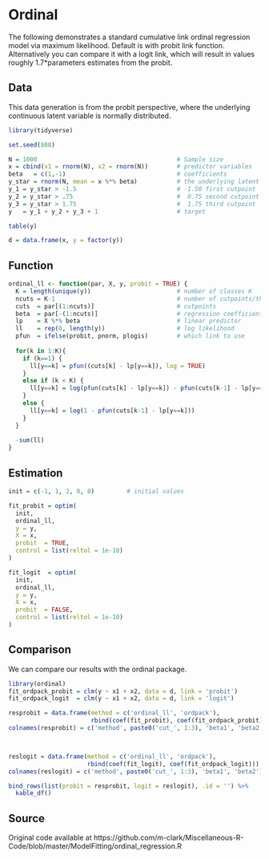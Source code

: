 # Ordinal

The following demonstrates a standard cumulative link ordinal regression model
via maximum likelihood. Default is with probit link function. Alternatively you
can compare it with a logit link, which will result in values roughly
1.7*parameters estimates from the probit.


## Data

This data generation is from the probit perspective, where the underlying continuous latent variable is normally distributed.

```r
library(tidyverse)

set.seed(808)

N = 1000                                       # Sample size
x = cbind(x1 = rnorm(N), x2 = rnorm(N))        # predictor variables
beta   = c(1,-1)                               # coefficients
y_star = rnorm(N, mean = x %*% beta)           # the underlying latent variable
y_1 = y_star > -1.5                            # -1.50 first cutpoint
y_2 = y_star > .75                             #  0.75 second cutpoint
y_3 = y_star > 1.75                            #  1.75 third cutpoint
y   = y_1 + y_2 + y_3 + 1                      # target

table(y)

d = data.frame(x, y = factor(y))
```


## Function

```r
ordinal_ll <- function(par, X, y, probit = TRUE) {
  K = length(unique(y))                        # number of classes K
  ncuts = K-1                                  # number of cutpoints/thresholds
  cuts  = par[(1:ncuts)]                       # cutpoints
  beta  = par[-(1:ncuts)]                      # regression coefficients
  lp    = X %*% beta                           # linear predictor
  ll    = rep(0, length(y))                    # log likelihood
  pfun  = ifelse(probit, pnorm, plogis)        # which link to use
  
  for(k in 1:K){
    if (k==1) {
      ll[y==k] = pfun((cuts[k] - lp[y==k]), log = TRUE)
    }
    else if (k < K) {
      ll[y==k] = log(pfun(cuts[k] - lp[y==k]) - pfun(cuts[k-1] - lp[y==k]))
    }
    else {
      ll[y==k] = log(1 - pfun(cuts[k-1] - lp[y==k])) 
    }
  }
  
  -sum(ll)
}
```


## Estimation

```r
init = c(-1, 1, 2, 0, 0)         # initial values
```

```r
fit_probit = optim(
  init,
  ordinal_ll,
  y = y,
  X = x,
  probit  = TRUE,
  control = list(reltol = 1e-10)
)

fit_logit  = optim(
  init,
  ordinal_ll,
  y = y,
  X = x,
  probit  = FALSE,
  control = list(reltol = 1e-10)
)
```




## Comparison

We can compare our results with the <span class="pack" style = "">ordinal</span> package.

```r
library(ordinal)
fit_ordpack_probit = clm(y ~ x1 + x2, data = d, link = 'probit')
fit_ordpack_logit  = clm(y ~ x1 + x2, data = d, link = 'logit')
```


```r
resprobit = data.frame(method = c('ordinal_ll', 'ordpack'),
                       rbind(coef(fit_probit), coef(fit_ordpack_probit)))
colnames(resprobit) = c('method', paste0('cut_', 1:3), 'beta1', 'beta2')



reslogit = data.frame(method = c('ordinal_ll', 'ordpack'),
                      rbind(coef(fit_logit), coef(fit_ordpack_logit)))
colnames(reslogit) = c('method', paste0('cut_', 1:3), 'beta1', 'beta2')

bind_rows(list(probit = resprobit, logit = reslogit), .id = '') %>% 
  kable_df()
```




## Source

Original code available at https://github.com/m-clark/Miscellaneous-R-Code/blob/master/ModelFitting/ordinal_regression.R
